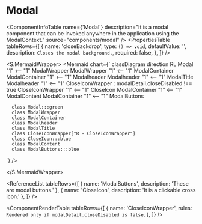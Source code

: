 

<Meta title="ApplicationModel/Components/Modal/docs" />

# Modal

<ComponentInfoTable
  name={'Modal'}
  description="It is a modal component that can be invoked anywhere in the application using the ModalContext."
  source="components/modal"
/>
<PropertiesTable
  tableRows={[
    {
      name: 'closeBackdrop',
      type: `() => void`,
      defaultValue: '',
      description: `Closes the modal background.`,
      required: false,
    },
  ]}
/>

<S.MermaidWrapper>
<Mermaid
  chart={`
     classDiagram
     direction RL
     Modal "1" <-- "1" ModalWrapper
     ModalWrapper "1" <-- "1" ModalContainer
     ModalContainer "1" <-- "1" Modalheader
     Modalheader "1" <-- "1" ModalTitle
     Modalheader "1" <-- "1" CloseIconWrapper : modalDetail.closeDisabled !== true
     CloseIconWrapper "1" <-- "1" CloseIcon
     ModalContainer "1" <-- "1" ModalContent
     ModalContainer "1" <-- "1" ModalButtons

      class Modal:::green
      class ModalWrapper
      class ModalContainer
      class Modalheader
      class ModalTitle
      class CloseIconWrapper["R - CloseIconWrapper"]
      class CloseIcon:::blue
      class ModalContent
      class ModalButtons:::blue

`}
/>

</S.MermaidWrapper>

<ReferenceList
  tableRows={[
    { name: 'ModalButtons', description: 'These are modal buttons.' },
    { name: 'CloseIcon', description: 'It is a clickable cross icon.' },
  ]}
/>

<ComponentRenderTable
  tableRows={[
    {
      name: 'CloseIconWrapper',
      rules: `Rendered only if modalDetail.closeDisabled is false`,
    },
  ]}
/>
